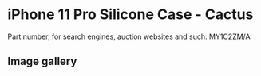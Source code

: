 
# iPhone 11 Pro Silicone Case - Cactus

Part number, for search engines, auction websites and such: MY1C2ZM/A

## Image gallery

<div style={{ width: "768px" }}>
  <GalleryComponent
    images={[
      {
        original: "/everysource/MY1C2.png",
        thumbnail: "/everypreview/MY1C2.png",
      },
      {
        original: "/everysource/MY1C2_AV1.png",
        thumbnail: "/everypreview/MY1C2_AV1.png",
      },
      {
        original: "/everysource/MY1C2_AV2.png",
        thumbnail: "/everypreview/MY1C2_AV2.png",
      },
      {
        original: "/everysource/MY1C2_AV3.png",
        thumbnail: "/everypreview/MY1C2_AV3.png",
      },
      {
        original: "/everysource/MY1C2_AV4.png",
        thumbnail: "/everypreview/MY1C2_AV4.png",
      },
      {
        original: "/everysource/MY1C2_AV5.png",
        thumbnail: "/everypreview/MY1C2_AV5.png",
      }
    ]}
  />
</div>